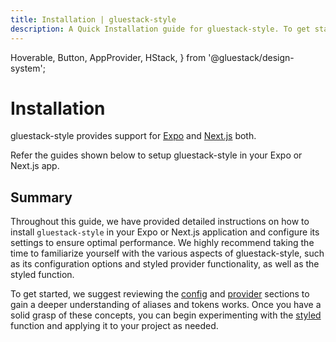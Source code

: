```yaml
---
title: Installation | gluestack-style
description: A Quick Installation guide for gluestack-style. To get started with gluestack-style, you'll need to install it using either npm or yarn.
---
```



<Meta title="Getting Started/Installation" />

  Hoverable,
  Button,
  AppProvider,
  HStack,
} from '@gluestack/design-system';

# Installation

gluestack-style provides support for [Expo](https://expo.dev/) and [Next.js](https://nextjs.org/) both.

Refer the guides shown below to setup gluestack-style in your Expo or Next.js app.

<AppProvider>
  <HStack
    space="md"
    flex={1}
    mb="$4"
    sx={{
      '@lg': {
        flexDirection: 'row',
      },
      'flexDirection': 'column',
    }}
  >
    <Hoverable
      heading="Expo"
      subHeading="Guide to install in an Expo project"
      href="/style/docs/getting-started/install-expo"
    />
    <Hoverable
      heading="Next.js"
      subHeading="Guide to install in a Next.js project"
      href="/style/docs/getting-started/install-nextjs"
    />
  </HStack>
</AppProvider>

## Summary

Throughout this guide, we have provided detailed instructions on how to install `gluestack-style` in your Expo or Next.js application and configure its settings to ensure optimal performance. We highly recommend taking the time to familiarize yourself with the various aspects of gluestack-style, such as its configuration options and styled provider functionality, as well as the styled function.

To get started, we suggest reviewing the [config](http://localhost:3000/style/docs/configuration/theme-tokens) and [provider](/style/docs/getting-started/styled-provider) sections to gain a deeper understanding of aliases and tokens works. Once you have a solid grasp of these concepts, you can begin experimenting with the [styled](/style/docs/getting-started/styled) function and applying it to your project as needed.
